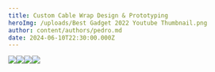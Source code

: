 ```yaml
---
title: Custom Cable Wrap Design & Prototyping
heroImg: /uploads/Best Gadget 2022 Youtube Thumbnail.png
author: content/authors/pedro.md
date: 2024-06-10T22:30:00.000Z
---
```


![](</uploads/Screenshot 2024-06-10 at 5.32.44 PM.png>)![](/uploads/IMG_8327.jpeg)![](/uploads/IMG_8324.jpeg)![](/uploads/IMG_8322.jpeg)
